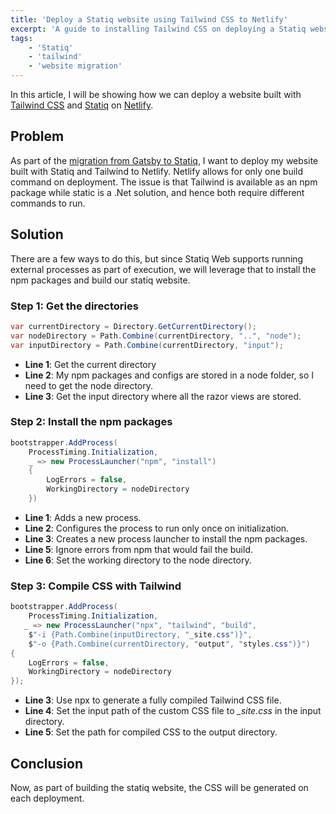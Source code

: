 ```yaml
---
title: 'Deploy a Statiq website using Tailwind CSS to Netlify'
excerpt: 'A guide to installing Tailwind CSS on deploying a Statiq website'
tags:
    - 'Statiq'
    - 'tailwind'
    - 'website migration'
---
```


In this article, I will be showing how we can deploy a website built with [Tailwind CSS](https://tailwindcss.com/) and [Statiq](https://www.statiq.dev/web/) on [Netlify](https://www.netlify.com/).

## Problem

As part of the [migration from Gatsby to Statiq](./migrating-gatsby-statiq), I want to deploy my website built with Statiq and Tailwind to Netlify. Netlify allows for only one build command on deployment. The issue is that Tailwind is available as an npm package while static is a .Net solution, and hence both require different commands to run.

## Solution

There are a few ways to do this, but since Statiq Web supports running external processes as part of execution, we will leverage that to install the npm packages and build our statiq website.

### Step 1: Get the directories

```csharp
var currentDirectory = Directory.GetCurrentDirectory();
var nodeDirectory = Path.Combine(currentDirectory, "..", "node");
var inputDirectory = Path.Combine(currentDirectory, "input");
```

-   **Line 1**: Get the current directory
-   **Line 2**: My npm packages and configs are stored in a node folder, so I need to get the node directory.
-   **Line 3**: Get the input directory where all the razor views are stored.

### Step 2: Install the npm packages

```csharp
bootstrapper.AddProcess(
    ProcessTiming.Initialization,
    _ => new ProcessLauncher("npm", "install")
    {
        LogErrors = false,
        WorkingDirectory = nodeDirectory
    })
```

-   **Line 1**: Adds a new process.
-   **Line 2**: Configures the process to run only once on initialization.
-   **Line 3**: Creates a new process launcher to install the npm packages.
-   **Line 5**: Ignore errors from npm that would fail the build.
-   **Line 6**: Set the working directory to the node directory.

### Step 3: Compile CSS with Tailwind

```csharp
bootstrapper.AddProcess(
    ProcessTiming.Initialization,
   _ => new ProcessLauncher("npx", "tailwind", "build",
    $"-i {Path.Combine(inputDirectory, "_site.css")}",
    $"-o {Path.Combine(currentDirectory, "output", "styles.css")}")
{
    LogErrors = false,
    WorkingDirectory = nodeDirectory
});

```

-   **Line 3**: Use npx to generate a fully compiled Tailwind CSS file.
-   **Line 4**: Set the input path of the custom CSS file to _\_site.css_ in the input directory.
-   **Line 5**: Set the path for compiled CSS to the output directory.

## Conclusion

Now, as part of building the statiq website, the CSS will be generated on each deployment.
